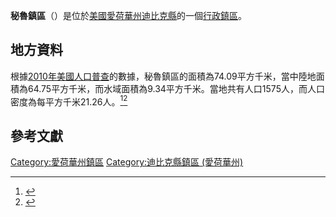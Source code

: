 {{noteTA
|G1=USState
|G2=地名
|G3=Unit
}}
{{Infobox settlement
|official_name            = 秘魯鎮區
|native_name = Peru Township
|settlement_type          = [[行政鎮區|行政鎮區]]
|image_skyline            = 
|imagesize                = 
|image_map                = Map highlighting Peru Township, Dubuque County, Iowa.svg
|mapsize                  = 250px
|pushpin_map  =USA Iowa
|pushpin_label = 秘魯鎮區
|pushpin_label_position   = top
|pushpin_map_caption      = 秘魯鎮區在愛荷華州的位置
|subdivision_type         = [[世界政區索引|國家]]
|subdivision_type1        = [[美国州份|州份]]
|subdivision_type2        = [[愛荷華州行政区划|縣]]
|subdivision_name         = [[美国|美国]]
|subdivision_name1        = [[愛荷華州|愛荷華州]]
|subdivision_name2        = [[迪比克縣_(愛荷華州)|迪比克縣]]
|elevation_ft             = 840
|elevation_m              = 256
|timezone                 = [[北美中部時區|北美中部時區]]
|area_total_km2           = 74.09
|area_land_km2            = 64.75
|area_water_km2           = 9.34
|area_total_sq_mi         = 
|area_land_sq_mi          = 
|area_water_sq_mi         = 
|population_as_of         = [[2010年美國人口普查|2010]]
|population_footnotes     = 
|population_total         = 1575
|population_density_km2   = auto
|population_density_sq_mi = auto
|utc_offset               = -6
|coordinates              = {{coord|42|35|38|N|90|43|57|W|type:city_region:US-AL_source:GNS-enwiki|display=inline,title}}
| coor_pinpoint           = 
| coordinates_footnotes   = 
|timezone_DST             = CDT
|utc_offset_DST           = -5
|postal_code_type         = [[美國郵區編號|郵區編號]]
|postal_code              = 
|area_code                = {{link-en|电话区号563|Area code 563|563}}
|blank_name = [[地名信息系统|GNIS ID]]
|blank_info = 468511
}}
'''秘魯鎮區'''（{{lang-en|Peru Township}}）是位於[[美國|美國]][[愛荷華州|愛荷華州]][[迪比克縣_(愛荷華州)|迪比克縣]]的一個[[行政鎮區|行政鎮區]]。

== 地方資料 ==
根據[[2010年美國人口普查|2010年美國人口普查]]的數據，秘魯鎮區的面積為74.09平方千米，當中陸地面積為64.75平方千米，而水域面積為9.34平方千米。當地共有人口1575人，而人口密度為每平方千米21.26人。<ref name="GR8">{{cite web|url=http://factfinder2.census.gov|publisher=[[美国人口调查局|美国人口调查局]]|accessdate=2011-05-14|title=American FactFinder|archive-date=2013-09-11|archive-url=https://web.archive.org/web/20130911234518/http://factfinder2.census.gov/|dead-url=no}}</ref><ref>{{cite web|url=https://www.citypopulation.de/en/usa/iowa/admin/|title=USA: Iowa (Counties and Townships) - City Population}}</ref>

== 參考文獻 ==
{{reflist}}

{{迪比克縣 (愛荷華州)}}

{{DEFAULTSORT:Peru Township}}
[[Category:愛荷華州鎮區|Category:愛荷華州鎮區]]
[[Category:迪比克縣鎮區_(愛荷華州)|Category:迪比克縣鎮區 (愛荷華州)]]

{{Iowa-geo-stub}}